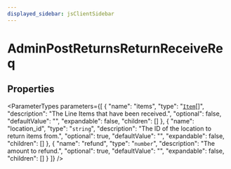 ```yaml
---
displayed_sidebar: jsClientSidebar
---
```



# AdminPostReturnsReturnReceiveReq

## Properties

<ParameterTypes parameters={[
  {
    "name": "items",
    "type": "[`Item`](internal.Item-7.mdx)[]",
    "description": "The Line Items that have been received.",
    "optional": false,
    "defaultValue": "",
    "expandable": false,
    "children": []
  },
  {
    "name": "location_id",
    "type": "`string`",
    "description": "The ID of the location to return items from.",
    "optional": true,
    "defaultValue": "",
    "expandable": false,
    "children": []
  },
  {
    "name": "refund",
    "type": "`number`",
    "description": "The amount to refund.",
    "optional": true,
    "defaultValue": "",
    "expandable": false,
    "children": []
  }
]} />

